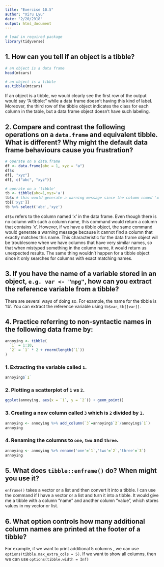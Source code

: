 ```yaml
---
title: "Exercise 10.5"
author: "Xiru Lyu"
date: "2/20/2018"
output: html_document
---
```


```r
# load in required package
library(tidyverse)
```


## 1. How can you tell if an object is a tibble?

```r
# an object is a data frame
head(mtcars)

# an object is a tibble
as.tibble(mtcars)

```

If an object is a tibble, we would clearly see the first row of the output would say "A tibble:" while a data frame doesn't having this kind of label. Moreover, the third row of the tibble object indicates the class for each column in the table, but a data frame object doesn't have such labeling.

## 2. Compare and contrast the following operations on a `data.frame` and equivalent tibble. What is different? Why might the default data frame behaviours cause you frustration?

```r
# operate on a data.frame
df <- data.frame(abc = 1, xyz = "a")
df$x
df[, "xyz"]
df[, c("abc", "xyz")]
```

```r
# operate on a 'tibble'
tb <- tibble(abc=1,xyz='a')
tb$x # this would generate a warning message since the column named 'x' doen't exist
tb[['xyz']]
tb %>% select('abc','xyz')
```

`df$x` refers to the column named 'x' in the data frame. Even though there is no column with such a column name, this command would return a column that contains 'x'. However, if we have a tibble object, the same command would generate a warning message because it cannot find a column that exactly matches this name. This characteristic for the data frame object will be troublesome when we have columns that have very similar names, so that when mistyped something in the column name, it would return us unexpected results. The same thing wouldn't happen for a tibble object since it only searches for columns with exact matching names. 

## 3. If you have the name of a variable stored in an object, `e.g. var <- "mpg"`, how can you extract the reference variable from a tibble?

There are several ways of doing so. For example, the name for the tibble is 'tb'. You can extract the reference variable using `tb$var`, `tb[[var]]`.

## 4. Practice referring to non-syntactic names in the following data frame by:

```r
annoying <- tibble(
  `1` = 1:10,
  `2` = `1` * 2 + rnorm(length(`1`))
)
```

### 1. Extracting the variable called `1`.

```r
annoying$`1`
```

### 2. Plotting a scatterplot of `1` vs `2`.
```r
ggplot(annoying, aes(x = `1`, y = `2`)) + geom_point()
```

### 3. Creating a new column called `3` which is `2` divided by `1`.

```r
annoying <- annoying %>% add_column(`3`=annoying$`2`/annoying$`1`)
annoying
```

### 4. Renaming the columns to `one`, `two` and `three`.

```r
annoying <- annoying %>% rename('one'=`1`,'two'=`2`,'three'=`3`)
annoying
```


## 5. What does `tibble::enframe()` do? When might you use it?

`enframe()` takes a vector or a list and then convert it into a tibble. I can use the command if I have a vector or a list and turn it into a tibble. It would give me a tibble with a column "name" and another column "value", which stores values in my vector or list.

## 6. What option controls how many additional column names are printed at the footer of a tibble?

For example, if we want to print additional 5 columns , we can use `options(tibble.max_extra_cols = 5)`. If we want to show all columns, then we can use `options(tibble.width = Inf)`